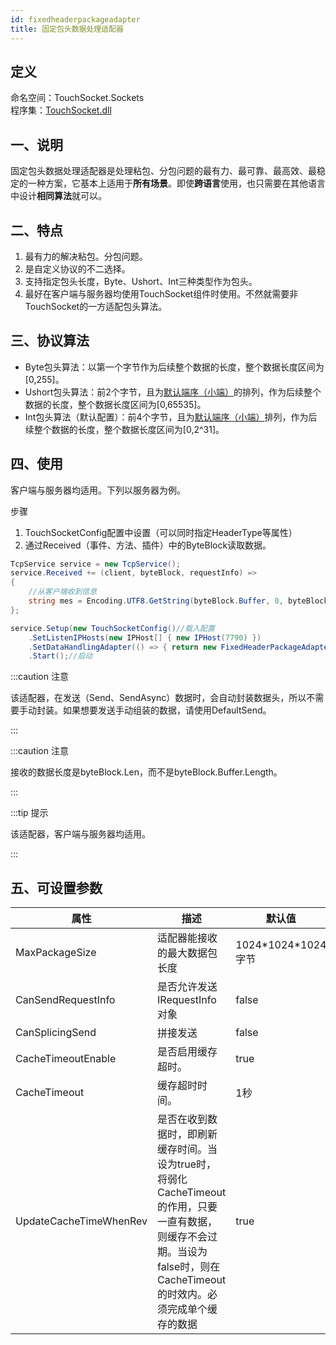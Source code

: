 ```yaml
---
id: fixedheaderpackageadapter
title: 固定包头数据处理适配器
---
```


## 定义

命名空间：TouchSocket.Sockets <br/>
程序集：[TouchSocket.dll](https://www.nuget.org/packages/TouchSocket)


## 一、说明

固定包头数据处理适配器是处理粘包、分包问题的最有力、最可靠、最高效、最稳定的一种方案，它基本上适用于**所有场景**。即使**跨语言**使用，也只需要在其他语言中设计**相同算法**就可以。

## 二、特点

1. 最有力的解决粘包。分包问题。
2. 是自定义协议的不二选择。
3. 支持指定包头长度，Byte、Ushort、Int三种类型作为包头。
4. 最好在客户端与服务器均使用TouchSocket组件时使用。不然就需要非TouchSocket的一方适配包头算法。

## 三、协议算法

- Byte包头算法：以第一个字节作为后续整个数据的长度，整个数据长度区间为[0,255]。
- Ushort包头算法：前2个字节，且为[默认端序（小端）](./touchsocketbitconverter.mdx#四默认端)的排列，作为后续整个数据的长度，整个数据长度区间为[0,65535]。
- Int包头算法（默认配置）：前4个字节，且为[默认端序（小端）](./touchsocketbitconverter.mdx#四默认端)排列，作为后续整个数据的长度，整个数据长度区间为[0,2^31]。


## 四、使用

客户端与服务器均适用。下列以服务器为例。

步骤

1. TouchSocketConfig配置中设置（可以同时指定HeaderType等属性）
2. 通过Received（事件、方法、插件）中的ByteBlock读取数据。

```csharp {10}
TcpService service = new TcpService();
service.Received += (client, byteBlock, requestInfo) =>
{
    //从客户端收到信息
    string mes = Encoding.UTF8.GetString(byteBlock.Buffer, 0, byteBlock.Len);
};

service.Setup(new TouchSocketConfig()//载入配置     
    .SetListenIPHosts(new IPHost[] { new IPHost(7790) })
    .SetDataHandlingAdapter(() => { return new FixedHeaderPackageAdapter() { FixedHeaderType= FixedHeaderType.Int }; }))//配置适配器
    .Start();//启动
```

:::caution 注意

该适配器，在发送（Send、SendAsync）数据时，会自动封装数据头，所以不需要手动封装。如果想要发送手动组装的数据，请使用DefaultSend。

:::  

:::caution 注意

接收的数据长度是byteBlock.Len，而不是byteBlock.Buffer.Length。

:::  

:::tip 提示

该适配器，客户端与服务器均适用。

:::  

## 五、可设置参数

|  属性   | 描述  |默认值  |
|  ----  | ----  |----  |
| MaxPackageSize  | 适配器能接收的最大数据包长度 |1024\*1024\*1024字节|
| CanSendRequestInfo  | 是否允许发送IRequestInfo对象 |false|
| CanSplicingSend  | 拼接发送 |false|
| CacheTimeoutEnable  | 是否启用缓存超时。 |true|
| CacheTimeout  | 缓存超时时间。 |1秒|
| UpdateCacheTimeWhenRev  | 是否在收到数据时，即刷新缓存时间。当设为true时，将弱化CacheTimeout的作用，只要一直有数据，则缓存不会过期。当设为false时，则在CacheTimeout的时效内。必须完成单个缓存的数据 |true|